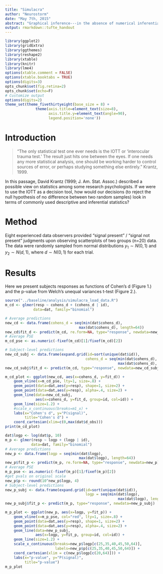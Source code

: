 ```yaml
---
title: "Simulacra"
author: "Neurostorm"
date: "May 7th, 2015"
abstract: "Graphical inference---in the absence of numerical inferential statistics---can reveal the subjective qualities of data observation: At what point do observers decide that two groups' data are different? We propose a method for eliciting '_signal present_' judgments from visual observations of two groups' data, and comparing these judgments to widely used descriptive and inferential statistics."
output: rmarkdown::tufte_handout
---
```


```r
library(ggplot2)
library(gridExtra)
library(ggthemes)
library(reshape2)
library(xtable)
library(knitr)
library(lme4)
options(xtable.comment = FALSE)
options(xtable.booktabs = TRUE)
options(digits=3)
opts_chunk$set(fig.retina=2)
opts_chunk$set(echo=F)
# Customize output
options(digits=2)
theme_set(theme_fivethirtyeight(base_size = 8) + 
              theme(axis.title=element_text(size=8),
                    axis.title.y=element_text(angle=90),
                    legend.position='none')) 
```

# Introduction

>"The only statistical test one ever needs is the IOTT or 'interocular trauma test.' The result just hits one between the eyes. If one needs any more statistical analysis, one should be working harder to control sources of error, or perhaps studying something else entirely." Krantz, 1999.

In this passage, David Krantz (1999; J. Am. Stat. Assoc.) described a possible view on statistics among some research psychologists. If we were to use the IOTT as a decision tool, how would our decisions (to reject the null hypothesis of no difference between two random samples) look in terms of commonly used descriptive and inferential statistics?

# Method

Eight experienced data observers provided "signal present" / "signal not present" judgments upon observing scatterplots of two groups (n=20) data. The data were randomly sampled from normal distributions $y_{1} \sim N(0, 1)$ and $y_{2} \sim N(d, 1)$, where $d \sim N(0, 1)$ for each trial.

# Results

Here we present subjects responses as functions of Cohen's d (Figure 1.) and the p-value from Welch's unequal variances t-test (Figure 2.).

```r
source("../baseline/analysis/simulacra_load_data.R")
m_cd <- glmer(resp ~ cohens_d + (cohens_d | id), 
             data=dat, family="binomial")

# Average predictions
new_cd <- data.frame(cohens_d = seq(min(dat$cohens_d), 
                                  max(dat$cohens_d), length=64))
new_cd$fit_d <- predict(m_cd, re.form=NA, type="response", newdata=new_cd)
# Average PSE
m_cd_pse <- as.numeric(-fixef(m_cd)[1]/fixef(m_cd)[2])

# Subject-level predictions
new_cd_subj <- data.frame(expand.grid(id=sort(unique(dat$id)),
                                     cohens_d = seq(min(dat$cohens_d), 
                                                    max(dat$cohens_d), length=64)))
new_cd_subj$fit_d <- predict(m_cd, type="response", newdata=new_cd_subj)

m_cd_plot <- ggplot(new_cd, aes(x=cohens_d, y=fit_d)) + 
    geom_vline(x=m_cd_pse, lty=1, size=.8) +
    geom_point(data=dat,aes(y=resp), shape=1, size=2) +
    geom_point(data=dat,aes(y=resp), alpha=.4, size=2) +
    geom_line(data=new_cd_subj,
              aes(x=cohens_d, y=fit_d, group=id, col=id)) +
    geom_line(size=1.2) +
    #scale_x_continuous(breaks=m1_x) +
    labs(x="Cohen's d", y="P(signal)", 
         title="Cohen's d") +
    coord_cartesian(xlim=c(0,max(dat$d_obs)))
print(m_cd_plot)
```

```r
dat$logp <- log(dat$p, 10)
m_p <- glmer(resp ~ logp + (logp | id),
            data=dat, family="binomial")
# Average predictions
new_p <- data.frame(logp = seq(min(dat$logp), 
                                  max(dat$logp), length=64))
new_p$fit_p <- predict(m_p, re.form=NA, type="response", newdata=new_p)
# Average PSE
m_p_pse <- as.numeric(-fixef(m_p)[1]/fixef(m_p)[2])
#get pvals on original scale
new_p$p <- round(10^new_p$logp, 4)
# Subject-level predictions
new_p_subj <- data.frame(expand.grid(id=sort(unique(dat$id)),
                                     logp = seq(min(dat$logp), 
                                                    max(dat$logp), length=64)))
new_p_subj$fit_p <- predict(m_p, type="response", newdata=new_p_subj)

m_p_plot <- ggplot(new_p, aes(x=logp, y=fit_p)) + 
    geom_vline(x=m_p_pse, col="red", lty=1, size=.8) +
    geom_point(data=dat,aes(y=resp), shape=1, size=2) +
    geom_point(data=dat,aes(y=resp), alpha=.4, size=2) +
    geom_line(data=new_p_subj,
              aes(x=logp, y=fit_p, group=id, col=id)) +
    geom_line(size=1.2) +
    scale_x_continuous(breaks=new_p$logp[c(25,35,40,45,50,64)], 
                       labels=new_p$p[c(25,35,40,45,50,64)]) +
    coord_cartesian(xlim = c(new_p$logp[c(20,64)])) +
    labs(x="p-value", y="P(signal)", 
         title="p-value")
m_p_plot
```









